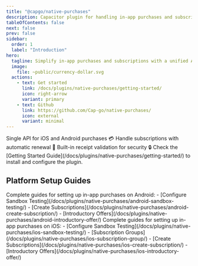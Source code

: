 ```yaml
---
title: "@capgo/native-purchases"
description: Capacitor plugin for handling in-app purchases and subscriptions with a simple, unified API across iOS and Android.
tableOfContents: false
next: false
prev: false
sidebar:
  order: 1
  label: "Introduction"
hero:
  tagline: Simplify in-app purchases and subscriptions with a unified API that works seamlessly across iOS and Android platforms.
  image:
    file: ~public/currency-dollar.svg
  actions:
    - text: Get started
      link: /docs/plugins/native-purchases/getting-started/
      icon: right-arrow
      variant: primary
    - text: Github
      link: https://github.com/Cap-go/native-purchases/
      icon: external
      variant: minimal
---
```



<CardGrid stagger>
  <Card title="Unified API" icon="rocket">
    Single API for iOS and Android purchases 💳
  </Card>
  <Card title="Subscription management" icon="setting">
    Handle subscriptions with automatic renewal 🔄
  </Card>
  <Card title="Receipt validation" icon="approve-check">
    Built-in receipt validation for security 🔒
  </Card>
  <Card title="Getting Started" icon="open-book">
    Check the [Getting Started Guide](/docs/plugins/native-purchases/getting-started/) to install and configure the plugin.
  </Card>
</CardGrid>

## Platform Setup Guides

<CardGrid>
  <Card title="Android Setup" icon="seti:android">
    Complete guides for setting up in-app purchases on Android:
    - [Configure Sandbox Testing](/docs/plugins/native-purchases/android-sandbox-testing/)
    - [Create Subscriptions](/docs/plugins/native-purchases/android-create-subscription/)
    - [Introductory Offers](/docs/plugins/native-purchases/android-introductory-offer/)
  </Card>
  <Card title="iOS Setup" icon="apple">
    Complete guides for setting up in-app purchases on iOS:
    - [Configure Sandbox Testing](/docs/plugins/native-purchases/ios-sandbox-testing/)
    - [Subscription Groups](/docs/plugins/native-purchases/ios-subscription-group/)
    - [Create Subscriptions](/docs/plugins/native-purchases/ios-create-subscription/)
    - [Introductory Offers](/docs/plugins/native-purchases/ios-introductory-offer/)
  </Card>
</CardGrid>
